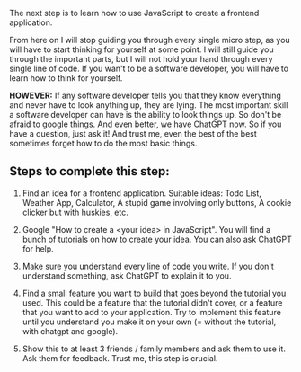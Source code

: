 The next step is to learn how to use JavaScript to create a frontend application.

From here on I will stop guiding you through every single micro step, as you will have to start thinking for yourself at some point. I will still guide you through the important parts, but I will not hold your hand through every single line of code. If you wan't to be a software developer, you will have to learn how to think for yourself.

**HOWEVER:** If any software developer tells you that they know everything and never have to look anything up, they are lying. The most important skill a software developer can have is the ability to look things up. So don't be afraid to google things. And even better, we have ChatGPT now. So if you have a question, just ask it! And trust me, even the best of the best sometimes forget how to do the most basic things.

## Steps to complete this step:

1. Find an idea for a frontend application. Suitable ideas: Todo List, Weather App, Calculator, A stupid game involving only buttons, A cookie clicker but with huskies, etc.

2. Google "How to create a &lt;your idea&gt; in JavaScript". You will find a bunch of tutorials on how to create your idea. You can also ask ChatGPT for help.

3. Make sure you understand every line of code you write. If you don't understand something, ask ChatGPT to explain it to you.

4. Find a small feature you want to build that goes beyond the tutorial you used. This could be a feature that the tutorial didn't cover, or a feature that you want to add to your application. Try to implement this feature until you understand you make it on your own (= without the tutorial, with chatgpt and google).

5. Show this to at least 3 friends / family members and ask them to use it. Ask them for feedback. Trust me, this step is crucial.
